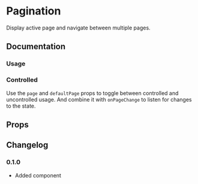# Pagination

Display active page and navigate between multiple pages.

## Documentation

### Usage

<ax-demo name="pagination/usage" />

### Controlled

Use the `page` and `defaultPage` props to toggle between controlled and uncontrolled usage. And combine it with `onPageChange` to listen for changes to the state.

<ax-demo name="pagination/controlled-usage" />

## Props

<ax-props-table component="Pagination" />

## Changelog

### 0.1.0

- Added component
